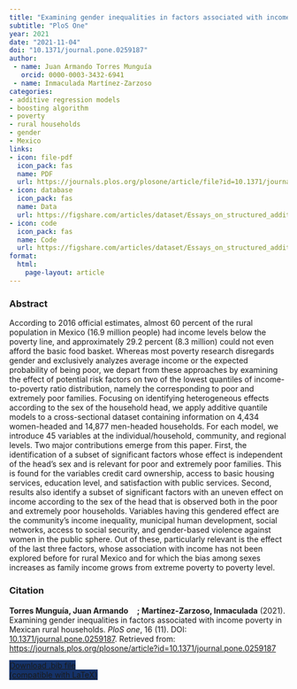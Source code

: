 ```yaml
---
title: "Examining gender inequalities in factors associated with income poverty in Mexican rural households"
subtitle: "PloS One" 
year: 2021
date: "2021-11-04"
doi: "10.1371/journal.pone.0259187"
author:
 - name: Juan Armando Torres Munguía
   orcid: 0000-0003-3432-6941
 - name: Inmaculada Martínez-Zarzoso
categories:
- additive regression models
- boosting algorithm
- poverty
- rural households
- gender
- Mexico
links:
- icon: file-pdf
  icon_pack: fas
  name: PDF
  url: https://journals.plos.org/plosone/article/file?id=10.1371/journal.pone.0259187&type=printable  
- icon: database
  icon_pack: fas
  name: Data
  url: https://figshare.com/articles/dataset/Essays_on_structured_additive_regression_models_applied_to_data_in_development_economics_Electronic_material_/21183271
- icon: code
  icon_pack: fas
  name: Code
  url: https://figshare.com/articles/dataset/Essays_on_structured_additive_regression_models_applied_to_data_in_development_economics_Electronic_material_/21183271
format: 
  html: 
    page-layout: article
---
```

 
### Abstract 
According to 2016 official estimates, almost 60 percent of the rural population in Mexico (16.9 million people) had income levels below the poverty line, and approximately 29.2 percent (8.3 million) could not even afford the basic food basket. Whereas most poverty research disregards gender and exclusively analyzes average income or the expected probability of being poor, we depart from these approaches by examining the effect of potential risk factors on two of the lowest quantiles of income-to-poverty ratio distribution, namely the corresponding to poor and extremely poor families. Focusing on identifying heterogeneous effects according to the sex of the household head, we apply additive quantile models to a cross-sectional dataset containing information on 4,434 women-headed and 14,877 men-headed households. For each model, we introduce 45 variables at the individual/household, community, and regional levels. Two major contributions emerge from this paper. First, the identification of a subset of significant factors whose effect is independent of the head's sex and is relevant for poor and extremely poor families. This is found for the variables credit card ownership, access to basic housing services, education level, and satisfaction with public services. Second, results also identify a subset of significant factors with an uneven effect on income according to the sex of the head that is observed both in the poor and extremely poor households. Variables having this gendered effect are the community's income inequality, municipal human development, social networks, access to social security, and gender-based violence against women in the public sphere. Out of these, particularly relevant is the effect of the last three factors, whose association with income has not been explored before for rural Mexico and for which the bias among sexes increases as family income grows from extreme poverty to poverty level. 


### Citation
<p><b>Torres Munguía, Juan Armando<a href="https://orcid.org/0000-0003-3432-6941" target="_blank"><img src="https://info.orcid.org/wp-content/uploads/2019/11/orcid_16x16.png" height="16" width="16" ></a>; Martínez-Zarzoso, Inmaculada</b> (2021). Examining gender inequalities in factors associated with income poverty in Mexican rural households. <i>PloS one</i>, 16 (11). DOI: <a href="https://journals.plos.org/plosone/article?id=10.1371/journal.pone.0259187" target="_blank">10.1371/journal.pone.0259187</a>. Retrieved from: <a href="https://journals.plos.org/plosone/article?id=10.1371/journal.pone.0259187" target="_blank">https://journals.plos.org/plosone/article?id=10.1371/journal.pone.0259187</a></p>

```{=html}

  <div class="container text-center mt-4" >
  <a href="cite.bib" class="btn custom-btn mt-1" style="border:1px solid #153268; background-color: #153268; margin-top: 5px;" download>
    <i class="fas fa-cloud-arrow-down"></i> Download .bib file <br> (compatible with LaTeX)
  </a>

```
